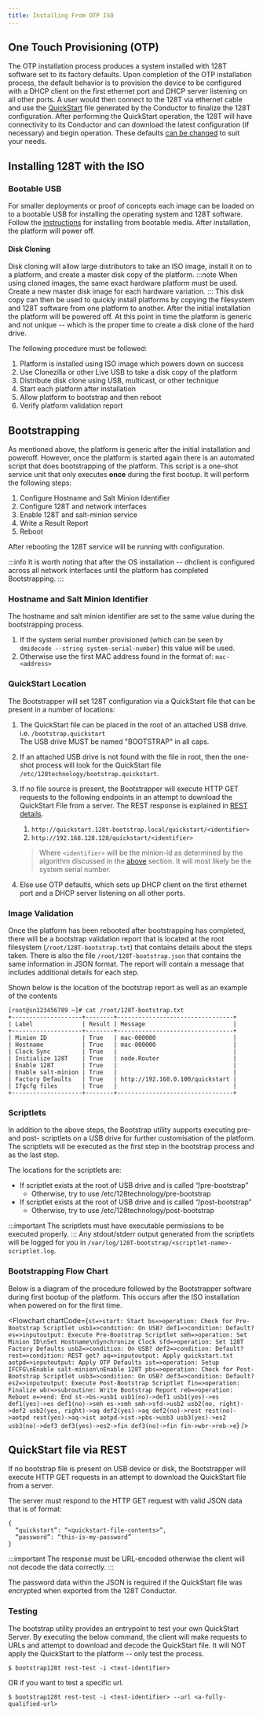 ```yaml
---
title: Installing From OTP ISO
---
```



## One Touch Provisioning (OTP)

The OTP installation process produces a system installed with 128T software set to its factory defaults. Upon completion of the OTP installation process, the default behavior is to provision the device to be configured with a DHCP client on the first ethernet port and DHCP server listening on all other ports. A user would then connect to the 128T via ethernet cable and use the [QuickStart](intro_ztp.md) file generated by the Conductor to finalize the 128T configuration. After performing the QuickStart operation, the 128T will have connectivity to its Conductor and can download the latest configuration (if necessary) and begin operation. These defaults [can be changed](#quickstart-location) to suit your needs.

## Installing 128T with the ISO

### Bootable USB

For smaller deployments or proof of concepts each image can be loaded on to a bootable USB for installing the operating system and 128T software. Follow the [instructions](intro_installation_bootable_media.md) for installing from bootable media. After installation, the platform will power off.

#### Disk Cloning

Disk cloning will allow large distributors to take an ISO image, install it on to a platform, and create a master disk copy of the platform.
:::note
When using cloned images, the same exact hardware platform must be used.  Create a new master disk image for each hardware variation.
:::
This disk copy can then be used to quickly install platforms by copying the filesystem and 128T software from one platform to another. After the initial installation the platform will be powered off. At this point in time the platform is generic and not unique -- which is the proper time to create a disk clone of the hard drive.

The following procedure must be followed:

1. Platform is installed using ISO image which powers down on success
2. Use Clonezilla or other Live USB to take a disk copy of the platform
3. Distribute disk clone using USB, multicast, or other technique
4. Start each platform after installation
5. Allow platform to bootstrap and then reboot
6. Verify platform validation report

## Bootstrapping

As mentioned above, the platform is generic after the initial installation and poweroff. However, once the platform is started again there is an automated script that does bootstrapping of the platform. This script is a one-shot service unit that only executes **once** during the first bootup. It will perform the following steps:

1. Configure Hostname and Salt Minion Identifier
2. Configure 128T and network interfaces
3. Enable 128T and salt-minion service
4. Write a Result Report
5. Reboot

After rebooting the 128T service will be running with configuration.

:::info
It is worth noting that after the OS installation -- dhclient is configured across all network interfaces until the platform has completed Bootstrapping.
:::

### Hostname and Salt Minion Identifier

The hostname and salt minion identifier are set to the same value during the bootstrapping process.

1. If the system serial number provisioned (which can be seen by `dmidecode --string system-serial-number`) this value will be used.
2. Otherwise use the first MAC address found in the format of: `mac-<address>`

### QuickStart Location

The Bootstrapper will set 128T configuration via a QuickStart file that can be present in a number of locations:

1. The QuickStart file can be placed in the root of an attached USB drive. i.e. `/bootstrap.quickstart`<br/>The USB drive MUST be named "BOOTSTRAP" in all caps.

2. If an attached USB drive is not found with the file in root, then the one-shot process will look for the QuickStart file `/etc/128technology/bootstrap.quickstart`.
3. If no file source is present, the Bootstrapper will execute HTTP GET requests to the following endpoints in an attempt to download the QuickStart File from a server. The REST response is explained in [REST details](#quickstart-file-via-rest).
    1. `http://quickstart.128t-bootstrap.local/quickstart/<identifier>`
    2. `http://192.168.128.128/quickstart/<identifier>`
    > Where `<identifier>` will be the minion-id as determined by the algorithm discussed in the [above](#hostname-and-salt-minion-identifier) section. It will most likely be the system serial number.
4. Else use OTP defaults, which sets up DHCP client on the first ethernet port and a DHCP server listening on all other ports.

### Image Validation
Once the platform has been rebooted after bootstrapping has completed, there will be a bootstrap validation report that is located at the root filesystem (`/root/128T-bootstrap.txt`) that contains details about the steps taken. There is also the file `/root/128T-bootstrap.json` that contains the same information in JSON format. The report will contain a message that includes additional details for each step.

Shown below is the location of the bootstrap report as well as an example of the contents
```
[root@sn123456789 ~]# cat /root/128T-bootstrap.txt
+--------------------+--------+---------------------------------+
| Label              | Result | Message                         |
+--------------------+--------+---------------------------------+
| Minion ID          | True   | mac-000000                      |
| Hostname           | True   | mac-000000                      |
| Clock Sync         | True   |                                 |
| Initialize 128T    | True   | node.Router                     |
| Enable 128T        | True   |                                 |
| Enable salt-minion | True   |                                 |
| Factory Defaults   | True   | http://192.168.0.100/quickstart |
| Ifgcfg files       | True   |                                 |
+--------------------+--------+---------------------------------+
```

### Scriptlets
In addition to the above steps, the Bootstrap utility supports executing pre- and post- scriptlets on a USB drive for further customisation of the platform.  The scriptlets will be executed as the first step in the bootstrap process and as the last step.

The locations for the scriptlets are:
* If scriptlet exists at the root of USB drive and is called “/pre-bootstrap”
    * Otherwise, try to use /etc/128technology/pre-bootstrap
* If scriptlet exists at the root of USB drive and is called “/post-bootstrap”
    * Otherwise, try to use /etc/128technology/post-bootstrap

:::important
The scriptlets must have executable permissions to be executed properly.
:::
Any stdout/stderr output generated from the scriptlets will be logged for you in `/var/log/128T-bootstrap/<scriptlet-name>-scriptlet.log`.

### Bootstrapping Flow Chart
Below is a diagram of the procedure followed by the Bootstrapper software during first bootup of the platform. This occurs after the ISO installation when powered on for the first time.

<Flowchart
  chartCode={`
    st=>start: Start
      bs=>operation: Check for Pre-Bootstrap Scriptlet
      usb1=>condition: On USB?
      def1=>condition: Default?
      es=>inputoutput: Execute Pre-Bootstrap Scriptlet
      smh=>operation: Set Minion ID\nSet Hostname\nSynchronize Clock
      sfd=>operation: Set 128T Factory Defaults
      usb2=>condition: On USB?
      def2=>condition: Default?
      rest=>condition: REST get?
      aq=>inputoutput: Apply quickstart.txt
      aotpd=>inputoutput: Apply OTP Defaults
      ist=>operation: Setup IFCFG\nEnable salt-minion\nEnable 128T
      pbs=>operation: Check for Post-Bootstrap Scriptlet
      usb3=>condition: On USB?
      def3=>condition: Default?
      es2=>inputoutput: Execute Post-Bootstrap Scriptlet
      fin=>operation: Finalize
      wbr=>subroutine: Write Bootstrap Report
      reb=>operation: Reboot
      e=>end: End
    st->bs->usb1
    usb1(no)->def1
    usb1(yes)->es
    def1(yes)->es
    def1(no)->smh
    es->smh
    smh->sfd->usb2
    usb2(no, right)->def2
    usb2(yes, right)->aq
    def2(yes)->aq
    def2(no)->rest
    rest(no)->aotpd
    rest(yes)->aq->ist
    aotpd->ist->pbs->usb3
    usb3(yes)->es2
    usb3(no)->def3
    def3(yes)->es2->fin
    def3(no)->fin
    fin->wbr->reb->e
  `}
/>

## QuickStart file via REST

If no bootstrap file is present on USB device or disk, the Bootstrapper will execute HTTP GET requests in an attempt to download the QuickStart file from a server.

The server must respond to the HTTP GET request with valid JSON data that is of format:
```
{
  “quickstart”: “<quickstart-file-contents>”,
  “password”: “this-is-my-password”
}
```
:::important
The response must be URL-encoded otherwise the client will not decode the data correctly.
:::

The password data within the JSON is required if the QuickStart file was encrypted when exported from the 128T Conductor.

### Testing
The bootstrap utility provides an entrypoint to test your own QuickStart Server. By executing the below command, the client will make requests to URLs and attempt to download and decode the QuickStart file. It will NOT apply the QuickStart to the platform -- only test the process.
```
$ bootstrap128t rest-test -i <test-identifier>
```
OR if you want to test a specific url.
```
$ bootstrap128t rest-test -i <test-identifier> --url <a-fully-qualified-url>
```
